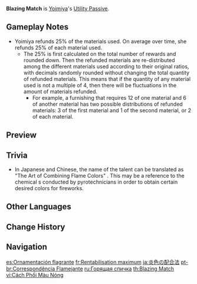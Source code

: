 {{Talent Infobox
|image         = Talent Blazing Match.png
|character     = Yoimiya
|type          = Utility Passive
|info          = When Yoimiya crafts [[Decoration]], [[Ornament]], and [[Landscape]]-type [[Furnishings]], she has a 100% chance to refund a portion of the materials used.
|utility1      = Creation
|utility2      = Refund
|utility3      = Furnishing Creation Refund
|utility4      = Decoration Creation Refund
|utility5      = Ornament Creation Refund
|utility6      = Landscape Creation Refund
}}
{{Description|"Yoimiya's handiwork is exquisite, and she dabbles in many other crafts besides firework-making, always adding her unique touch to all her work."|2=[[Dainsleif]] in [https://youtu.be/b4QN9epy680 Collected Miscellany - "Yoimiya: Whispers of the Flames"]}}
'''Blazing Match''' is [[Yoimiya]]'s [[Utility Passive]].

==Gameplay Notes==
* Yoimiya refunds 25% of the materials used. On average over time, she refunds 25% of each material used.
** The 25% is first calculated on the total number of rewards and rounded down. Then the refunded materials are re-distributed among the different materials used according to their original ratios, with decimals randomly rounded without changing the total quantity of refunded materials.{{Verify}} This means that if the quantity of any material used is not a multiple of 4, then there will be fluctuations in the amount of materials refunded.
*** For example, a furnishing that requires 12 of one material and 6 of another material has two possible distributions of refunded materials: 3 of the first material and 1 of the second material, or 2 of each material.<!-- verified in-game, this is what prompted the whole investigation that resulted in this wordy explanation--which is still ongoing and also encompasses expedition bonus and weapon forging refund talents -->

==Preview==
{{Preview
|file=Blazing Match Preview
}}

==Trivia==
* In Japanese and Chinese, the name of the talent can be translated as "The Art of Combining Flame Colors" {{Lang|zh=炎色配比法|ja=炎色の配合法|sort=ja,zh}}. This may be a reference to the chemical {{w|flame test}}s conducted by pyrotechnicians in order to obtain certain desired colors for fireworks.

==Other Languages==
{{Other Languages
|en      = Blazing Match
|zhs     = 炎色配比法
|zhs_rm  = Yánsè Pèibǐ Fǎ
|zht     = 炎色配比法
|zht_rm  = Yánsè Pèibǐ Fǎ
|zh_tl   = The Art of Combining Flame Colors{{Sino|zh|ja|part=1}}
|ja      = 炎色の配合法
|ja_rm   = Enshoku no Haigouhou{{Assumed}}
|ja_tl   = The Art of Combining Flame Colors
|ko      = 불꽃색 배합법
|ko_tl   = Flame Color Mixing Rule
|es      = Ornamentación flagrante
|es_tl   = Blatant Ornamentation
|fr      = Rentabilisation maximum
|fr_tl   = Maximum Profitability
|ru      = Горящая спичка
|ru_tl   = Burning Match
|th      = Blazing Match
|vi      = Cách Phối Màu Nóng
|vi_tl   = 
|de      = Entzündliche Abstimmung
|de_tl   = Flammable Matching
|id      = Blazing Match
|pt      = Correspondência Flamejante
|pt_tl   = 
|tr      = Alevli Kibrit
|tr_tl   = Flaming Match
|it      = Abbinamento incandescente
|it_tl   = White-Hot Matching
}}

==Change History==
{{Change History|2.0}}

==Navigation==
{{Talent Navbox|Yoimiya}}

[[es:Ornamentación flagrante]]
[[fr:Rentabilisation maximum]]
[[ja:炎色の配合法]]
[[pt-br:Correspondência Flamejante]]
[[ru:Горящая спичка]]
[[th:Blazing Match]]
[[vi:Cách Phối Màu Nóng]]